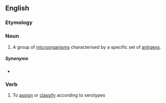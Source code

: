{{also|sérotype}}
==English==

===Etymology===
{{confix|en|sero|type}}

===Noun===
{{en-noun}}

# {{lb|en|immunology}} A group of [[microorganism]]s characterised by a specific set of [[antigen]]s.

=====Synonyms=====
* {{l|en|serovar}}

===Verb===
{{en-verb|serotyp}}

# To [[assign]] or [[classify]] according to serotypes